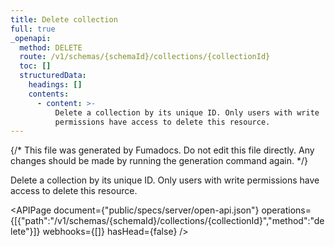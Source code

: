 ```yaml
---
title: Delete collection
full: true
_openapi:
  method: DELETE
  route: /v1/schemas/{schemaId}/collections/{collectionId}
  toc: []
  structuredData:
    headings: []
    contents:
      - content: >-
          Delete a collection by its unique ID. Only users with write
          permissions have access to delete this resource.
---
```


{/* This file was generated by Fumadocs. Do not edit this file directly. Any changes should be made by running the generation command again. */}

Delete a collection by its unique ID. Only users with write permissions have access to delete this resource.

<APIPage document={"public/specs/server/open-api.json"} operations={[{"path":"/v1/schemas/{schemaId}/collections/{collectionId}","method":"delete"}]} webhooks={[]} hasHead={false} />